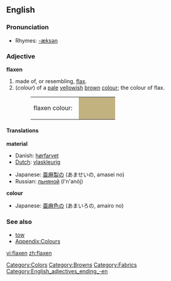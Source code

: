 ==English==

===Pronunciation===
*Rhymes: [[Rhymes:English:-æksən|-æksən]]

=== Adjective ===
'''flaxen'''
#made of, or resembling, [[flax]].
#(''colour'') of a [[pale]] [[yellow]]ish [[brown]] [[colour]]; the colour of flax.
#:<table><tr><td>flaxen colour: &nbsp;</td><td bgcolor="#C2B280" width="80">&nbsp; </td></tr></table>

====Translations====
'''material'''
{{top}}
*Danish: [[hørfarvet]]
*[[Dutch]]: [[vlaskleurig]]
{{mid}}
*Japanese: [[亜麻]][[製]]の (あませいの, amasei no)
*Russian: [[льняной]] (l'n'anój)
{{bottom}}

'''colour'''
{{top}}
*Japanese: [[亜麻]][[色]]の (あまいろの, amairo no)
{{mid}}
{{bottom}}

===See also===
*[[tow]]
*[[Wiktionary_Appendix:Colours|Appendix:Colours]]

[[Category:Colors]]
[[Category:Browns]]
[[Category:Fabrics]]

[[vi:flaxen]]
[[zh:flaxen]]

[[Category:English_adjectives_ending_-en]]